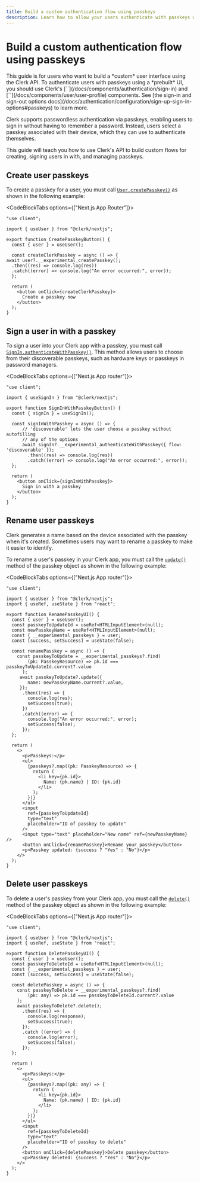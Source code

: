 ```yaml
---
title: Build a custom authentication flow using passkeys
description: Learn how to allow your users authenticate with passkeys with Clerk.
---
```


# Build a custom authentication flow using passkeys

<Callout type="warning">
This guide is for users who want to build a *custom* user interface using the Clerk API. To authenticate users with passkeys using a *prebuilt* UI, you should use Clerk's [`<SignIn />`](/docs/components/authentication/sign-in) and [`<UserProfile />`](/docs/components/user/user-profile) components. See [the sign-in and sign-out options docs](/docs/authentication/configuration/sign-up-sign-in-options#passkeys) to learn more.
</Callout>

Clerk supports passwordless authentication via passkeys, enabling users to sign in without having to remember a password. Instead, users select a passkey associated with their device, which they can use to authenticate themselves.

This guide will teach you how to use Clerk's API to build custom flows for creating, signing users in with, and managing passkeys.

## Create user passkeys

To create a passkey for a user, you must call [`User.createPasskey()`](/docs/references/javascript/user/user#create-passkey) as shown in the following example:

<CodeBlockTabs options={["Next.js App Router"]}>
```tsx filename="app/components/CustomCreatePasskeysButton.tsx"
"use client";

import { useUser } from "@clerk/nextjs";

export function CreatePasskeyButton() {
  const { user } = useUser();

  const createClerkPasskey = async () => {
await user?.__experimental_createPasskey();
  .then((res) => console.log(res))
  .catch((error) => console.log("An error occurred:", error));
  };

  return (
    <button onClick={createClerkPasskey}>
      Create a passkey now
    </button>
  );
}
```
</CodeBlockTabs>

## Sign a user in with a passkey

To sign a user into your Clerk app with a passkey, you must call [`SignIn.authenticateWithPasskey()`](/docs/references/javascript/sign-in/authenticate-with#authenticate-with-passkey). This method allows users to choose from their discoverable passkeys, such as hardware keys or passkeys in password managers.

<CodeBlockTabs options={["Next.js App router"]}>
```tsx filename="components/SignInWithPasskeyButton.tsx"
"use client";

import { useSignIn } from "@clerk/nextjs";

export function SignInWithPasskeyButton() {
  const { signIn } = useSignIn();

  const signInWithPasskey = async () => {
      // 'discoverable' lets the user choose a passkey without autofilling
      // any of the options
      await signIn?.__experimental_authenticateWithPasskey({ flow: 'discoverable' });
        .then((res) => console.log(res))
        .catch((error) => console.log("An error occurred:", error));
  };

  return (
    <button onClick={signInWithPasskey}>
      Sign in with a passkey
    </button>
  );
}
```
</CodeBlockTabs>

## Rename user passkeys

Clerk generates a name based on the device associated with the passkey when it's created. Sometimes users may want to rename a passkey to make it easier to identify.

To rename a user's passkey in your Clerk app, you must call the [`update()`](/docs/references/javascript/types/passkey-resource#update) method of the passkey object as shown in the following example: 

<CodeBlockTabs options={["Next.js App router"]}>

```tsx filename="components/RenamePasskeyUI.tsx"
"use client";

import { useUser } from "@clerk/nextjs";
import { useRef, useState } from "react";

export function RenamePasskeyUI() {
  const { user } = useUser();
  const passkeyToUpdateId = useRef<HTMLInputElement>(null);
  const newPasskeyName = useRef<HTMLInputElement>(null);
  const { __experimental_passkeys } = user;
  const [success, setSuccess] = useState(false);

  const renamePasskey = async () => {
    const passkeyToUpdate = __experimental_passkeys?.find(
        (pk: PasskeyResource) => pk.id === passkeyToUpdateId.current?.value
      );
     await passkeyToUpdate?.update({
        name: newPasskeyName.current?.value,
     });
      .then((res) => {
        console.log(res);
        setSuccess(true);
      })
      .catch((error) => {
        console.log("An error occurred:", error);
        setSuccess(false);
      });
  };

  return (
    <>
      <p>Passkeys:</p>
      <ul>
        {passkeys?.map((pk: PasskeyResource) => {
          return (
            <li key={pk.id}>
              Name: {pk.name} | ID: {pk.id}
            </li>
          );
        })}
      </ul>
      <input 
        ref={passkeyToUpdateId}
        type="text"
        placeholder="ID of passkey to update"
      />
      <input type="text" placeholder="New name" ref={newPasskeyName} />
      <button onClick={renamePasskey}>Rename your passkey</button>
      <p>Passkey updated: {success ? "Yes" : "No"}</p>
    </>
  );
}
```
</CodeBlockTabs>

## Delete user passkeys

To delete a user's passkey from your Clerk app, you must call the [`delete()`](/docs/references/javascript/types/passkey-resource#delete) method of the passkey object as shown in the following example: 

<CodeBlockTabs options={["Next.js App router"]}>
```tsx filename="components/DeletePasskeyUI.tsx"
"use client";

import { useUser } from "@clerk/nextjs";
import { useRef, useState } from "react";

export function DeletePasskeyUI() {
  const { user } = useUser();
  const passkeyToDeleteId = useRef<HTMLInputElement>(null);
  const { __experimental_passkeys } = user;
  const [success, setSuccess] = useState(false);

  const deletePasskey = async () => {
    const passkeyToDelete = __experimental_passkeys?.find(
        (pk: any) => pk.id === passkeyToDeleteId.current?.value
    );
    await passkeyToDelete?.delete();
      .then((res) => {
        console.log(response);
        setSuccess(true);
      });
      .catch ((error) => {
        console.log(error);
        setSuccess(false);
      });
  };

  return (
    <>
      <p>Passkeys:</p>
      <ul>
        {passkeys?.map((pk: any) => {
          return (
            <li key={pk.id}>
              Name: {pk.name} | ID: {pk.id}
            </li>
          );
        })}
      </ul>
      <input
        ref={passkeyToDeleteId}
        type="text"
        placeholder="ID of passkey to delete"
      />
      <button onClick={deletePasskey}>Delete passkey</button>
      <p>Passkey deleted: {success ? "Yes" : "No"}</p>
    </>
  );
}
```
</CodeBlockTabs>

